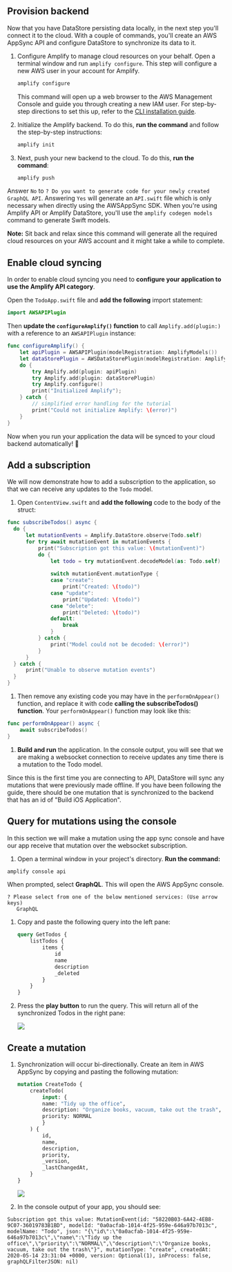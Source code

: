 ## Provision backend

Now that you have DataStore persisting data locally, in the next step you'll connect it to the cloud. With a couple of commands, you'll create an AWS AppSync API and configure DataStore to synchronize its data to it.

1. Configure Amplify to manage cloud resources on your behalf. Open a terminal window and run `amplify configure`. This step will configure a new AWS user in your account for Amplify.

    ```bash
    amplify configure
    ```

   This command will open up a web browser to the AWS Management Console and guide you through creating a new IAM user. For step-by-step directions to set this up, refer to the [CLI installation guide](/cli/start/install).

1. Initialize the Amplify backend. To do this, **run the command** and follow the step-by-step instructions:

    ```bash
    amplify init
    ```

1. Next, push your new backend to the cloud. To do this, **run the command**:

    ```bash
    amplify push
    ```

  Answer `No` to `? Do you want to generate code for your newly created GraphQL API`.
  Answering `Yes` will generate an `API.swift` file which is only necessary when directly using the AWSAppSync SDK. When you're using Amplify API or Amplify DataStore, you'll use the `amplify codegen models` command to generate Swift models.

  <Callout>

  **Note:** Sit back and relax since this command will generate all the required cloud resources on your AWS account and it might take a while to complete.

  </Callout>

## Enable cloud syncing

In order to enable cloud syncing you need to **configure your application to use the Amplify API category**. 

Open the `TodoApp.swift` file and **add the following** import statement:

```swift
import AWSAPIPlugin
```

Then **update the `configureAmplify()` function** to call `Amplify.add(plugin:)` with a reference to an `AWSAPIPlugin` instance:
  
```swift
func configureAmplify() {
    let apiPlugin = AWSAPIPlugin(modelRegistration: AmplifyModels())
    let dataStorePlugin = AWSDataStorePlugin(modelRegistration: AmplifyModels())
    do {
        try Amplify.add(plugin: apiPlugin)
        try Amplify.add(plugin: dataStorePlugin)
        try Amplify.configure()
        print("Initialized Amplify");
    } catch {
        // simplified error handling for the tutorial
        print("Could not initialize Amplify: \(error)")
    }
}

```

Now when you run your application the data will be synced to your cloud backend automatically! 🎉

## Add a subscription

We will now demonstrate how to add a subscription to the application, so that we can receive any updates to the `Todo` model.

1. Open `ContentView.swift` and **add the following** code to the body of the struct:
  ```swift
func subscribeTodos() async {
    do {
        let mutationEvents = Amplify.DataStore.observe(Todo.self)
        for try await mutationEvent in mutationEvents {
            print("Subscription got this value: \(mutationEvent)")
            do {
                let todo = try mutationEvent.decodeModel(as: Todo.self)
                
                switch mutationEvent.mutationType {
                case "create":
                    print("Created: \(todo)")
                case "update":
                    print("Updated: \(todo)")
                case "delete":
                    print("Deleted: \(todo)")
                default:
                    break
                }
            } catch {
                print("Model could not be decoded: \(error)")
            }
        }
    } catch {
        print("Unable to observe mutation events")
    }
}
  ```

1. Then remove any existing code you may have in the `performOnAppear()` function, and replace it with code **calling the subscribeTodos() function**. Your `performOnAppear()` function may look like this:
  ```swift
  func performOnAppear() async {
      await subscribeTodos()
  }
  ```

1. **Build and run** the application. In the console output, you will see that we are making a websocket connection to receive updates any time there is a mutation to the Todo model.

Since this is the first time you are connecting to API, DataStore will sync any mutations that were previously made offline. If you have been following the guide, there should be one mutation that is synchronized to the backend that has an id of "Build iOS Application".

## Query for mutations using the console

In this section we will make a mutation using the app sync console and have our app receive that mutation over the websocket subscription.

1. Open a terminal window in your project's directory. **Run the command:**
  ```bash
  amplify console api
  ```
  
  When prompted, select **GraphQL**. This will open the AWS AppSync console.
   ```Console
   ? Please select from one of the below mentioned services: (Use arrow keys)
      GraphQL 
   ```

1. Copy and paste the following query into the left pane:

    ```graphql
    query GetTodos {
        listTodos {
            items {
                id
                name
                description
                _deleted
            }
        }
    }
    ```

1. Press the **play button** to run the query. This will return all of the synchronized Todos in the right pane:

    ![](/images/lib/getting-started/ios/set-up-ios-appsync-query.png)

## Create a mutation

1. Synchronization will occur bi-directionally. Create an item in AWS AppSync by copying and pasting the following mutation:

    ```graphql
    mutation CreateTodo {
        createTodo(
            input: {
            name: "Tidy up the office",
            description: "Organize books, vacuum, take out the trash",
            priority: NORMAL
            }
        ) {
            id,
            name,
            description,
            priority,
            _version,
            _lastChangedAt,
        }
    }
    ```

    ![](/images/lib/getting-started/ios/set-up-ios-appsync-create.png)

1. In the console output of your app, you should see:

  ```console
  Subscription got this value: MutationEvent(id: "58220B03-6A42-4EB8-9C07-36019783B1BD", modelId: "0a0acfab-1014-4f25-959e-646a97b7013c", modelName: "Todo", json: "{\"id\":\"0a0acfab-1014-4f25-959e-646a97b7013c\",\"name\":\"Tidy up the office\",\"priority\":\"NORMAL\",\"description\":\"Organize books, vacuum, take out the trash\"}", mutationType: "create", createdAt: 2020-05-14 23:31:04 +0000, version: Optional(1), inProcess: false, graphQLFilterJSON: nil)
  ```

